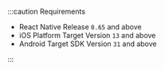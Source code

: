 :::caution Requirements

- React Native Release `0.65` and above
- iOS Platform Target Version `13` and above
- Android Target SDK Version `31` and above

:::
